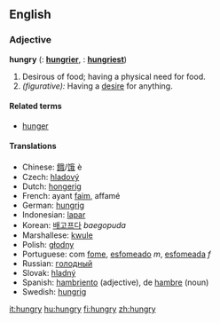 ==English==

===Adjective===
'''hungry'''  ({{compar}}: '''[[hungrier]]''', {{superl}}: '''[[hungriest]]''')

# Desirous of food; having a physical need for food.
# ''(figurative):'' Having a [[desire]] for anything.

====Related terms====
*[[hunger]]

====Translations====
*Chinese: [[餓]]/[[饿]] è
*Czech: [[hladový]]
*Dutch: [[hongerig]]
*French: ayant [[faim]], affamé
*German: [[hungrig]]
*Indonesian: [[lapar]]
*Korean: [[배고프다]] ''baegopuda''
*Marshallese: [[kwule]]
*Polish: [[głodny]]
*Portuguese: com [[fome]], [[esfomeado]] ''m'', [[esfomeada]] ''f''
*Russian: [[гoлoдный]]
*Slovak: [[hladný]]
*Spanish: [[hambriento]] (adjective), de [[hambre]] (noun)
*Swedish: [[hungrig]]

[[it:hungry]]
[[hu:hungry]]
[[fi:hungry]]
[[zh:hungry]]